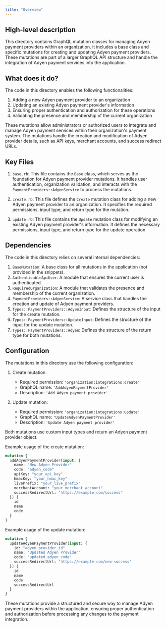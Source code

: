 ```yaml
---
title: "Overview"
---
```


## High-level description
This directory contains GraphQL mutation classes for managing Adyen payment providers within an organization. It includes a base class and specific mutations for creating and updating Adyen payment providers. These mutations are part of a larger GraphQL API structure and handle the integration of Adyen payment services into the application.

## What does it do?
The code in this directory enables the following functionalities:

1. Adding a new Adyen payment provider to an organization
2. Updating an existing Adyen payment provider's information
3. Ensuring proper authentication and authorization for these operations
4. Validating the presence and membership of the current organization

These mutations allow administrators or authorized users to integrate and manage Adyen payment services within their organization's payment system. The mutations handle the creation and modification of Adyen provider details, such as API keys, merchant accounts, and success redirect URLs.

## Key Files

1. `base.rb`: This file contains the `Base` class, which serves as the foundation for Adyen payment provider mutations. It handles user authentication, organization validation, and interacts with the `PaymentProviders::AdyenService` to process the mutations.

2. `create.rb`: This file defines the `Create` mutation class for adding a new Adyen payment provider to an organization. It specifies the required permissions, input type, and return type for the mutation.

3. `update.rb`: This file contains the `Update` mutation class for modifying an existing Adyen payment provider's information. It defines the necessary permissions, input type, and return type for the update operation.

## Dependencies
The code in this directory relies on several internal dependencies:

1. `BaseMutation`: A base class for all mutations in the application (not provided in the snippets).
2. `AuthenticableApiUser`: A module that ensures the current user is authenticated.
3. `RequiredOrganization`: A module that validates the presence and membership of the current organization.
4. `PaymentProviders::AdyenService`: A service class that handles the creation and update of Adyen payment providers.
5. `Types::PaymentProviders::AdyenInput`: Defines the structure of the input for the create mutation.
6. `Types::PaymentProviders::UpdateInput`: Defines the structure of the input for the update mutation.
7. `Types::PaymentProviders::Adyen`: Defines the structure of the return type for both mutations.

## Configuration
The mutations in this directory use the following configuration:

1. Create mutation:
   - Required permission: `'organization:integrations:create'`
   - GraphQL name: `'AddAdyenPaymentProvider'`
   - Description: `'Add Adyen payment provider'`

2. Update mutation:
   - Required permission: `'organization:integrations:update'`
   - GraphQL name: `'UpdateAdyenPaymentProvider'`
   - Description: `'Update Adyen payment provider'`

Both mutations use custom input types and return an Adyen payment provider object.

Example usage of the create mutation:

```graphql
mutation {
  addAdyenPaymentProvider(input: {
    name: "New Adyen Provider"
    code: "adyen_code"
    apiKey: "your_api_key"
    hmacKey: "your_hmac_key"
    livePrefix: "your_live_prefix"
    merchantAccount: "your_merchant_account"
    successRedirectUrl: "https://example.com/success"
  }) {
    id
    name
    code
  }
}
```

Example usage of the update mutation:

```graphql
mutation {
  updateAdyenPaymentProvider(input: {
    id: "adyen_provider_id"
    name: "Updated Adyen Provider"
    code: "updated_adyen_code"
    successRedirectUrl: "https://example.com/new-success"
  }) {
    id
    name
    code
    successRedirectUrl
  }
}
```

These mutations provide a structured and secure way to manage Adyen payment providers within the application, ensuring proper authentication and authorization before processing any changes to the payment integration.